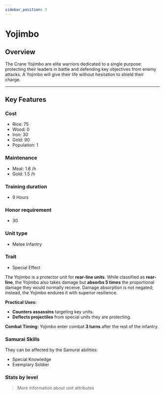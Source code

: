 ```yaml
---
sidebar_position: 3
---
```



# Yojimbo

## Overview

The Crane Yojimbo are elite warriors dedicated to a single purpose: protecting their leaders in battle and defending key objectives from enemy attacks. 
A Yojimbo will give their life without hesitation to shield their charge.

---

## Key Features

### Cost
- Rice: 75  
- Wood: 0  
- Iron: 30  
- Gold: 90  
- Population: 1

### Maintenance
- Meat: 1.6 /h  
- Gold: 1.5 /h

### Training duration
- 9 Hours

### Honor requirement
- 30

### Unit type
- <Link to="../../#melee-infantry">Melee Infantry</Link>

### Trait
- Special Effect

<Admonition type="tip" title="Special Effect – Guardian of the Rearguard">
  The Yojimbo is a protector unit for <Link to="../../#rear-units"><strong>rear-line units</strong></Link>.
  While classified as <strong>rear-line</strong>, the Yojimbo also takes damage but <strong>absorbs 5 times</strong> the proportional damage they would normally receive.
  Damage absorption is not negated; instead, the Yojimbo endures it with superior resilience.

  <p><strong>Practical Uses:</strong></p>
  <ul>
    <li><strong>Counters assassins</strong> targeting key units.</li>
    <li><strong>Deflects projectiles</strong> from special units they are protecting.</li>
  </ul>

  <p><strong>Combat Timing:</strong> Yojimbo enter combat <Link to="../../../combat#combat-turns"><strong>3 turns</strong></Link> after the rest of the infantry.</p>
</Admonition>

### Samurai Skills  
They can be affected by the Samurai abilities:  
- <Link to="../../../samurais/knowledge-skills#special-knowledge">Special Knowledge</Link>  
- <Link to="../../../samurais/charisma-skills#exemplary-soldier">Exemplary Soldier</Link>

### Stats by level

<UnitStatsTable unitName="Yojimbo" />

> <Link to="../../#attributes">More information about unit attributes</Link>
